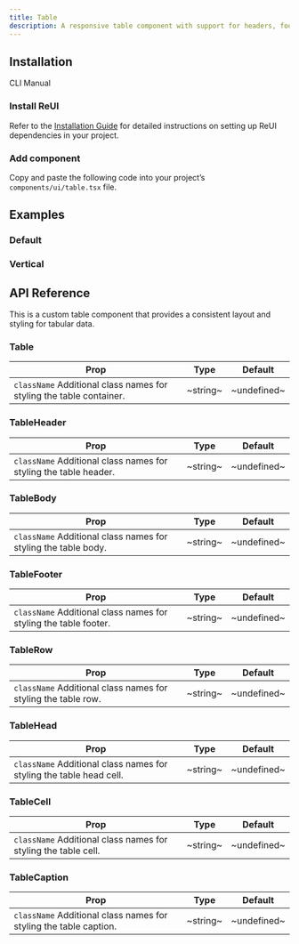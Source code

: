 ```yaml
---
title: Table
description: A responsive table component with support for headers, footers, and custom styling.
---
```


## Installation

<Tabs defaultValue="cli">

<TabsList>
  <TabsTrigger value="cli">CLI</TabsTrigger>
  <TabsTrigger value="manual">Manual</TabsTrigger>
</TabsList>

<TabsContent value="cli">
  <CliCommands name="table" />
</TabsContent>

<TabsContent value="manual">    
<Steps>

### Install ReUI

Refer to the [Installation Guide](/docs/installation) for detailed instructions on setting up ReUI dependencies in your project.

### Add component

Copy and paste the following code into your project’s `components/ui/table.tsx` file.

<ComponentPreview name="table" />

</Steps>

</TabsContent>

</Tabs>

## Examples

### Default

<ExamplePreview path="table/default" />

### Vertical

<ExamplePreview path="table/vertical" />

## API Reference

This is a custom table component that provides a consistent layout and styling for tabular data.

### Table

| **Prop**                                                                                       | **Type** | **Default** |
| ---------------------------------------------------------------------------------------------- | -------- | ----------- |
| `className` <PopoverInfo>Additional class names for styling the table container.</PopoverInfo> | ~string~ | ~undefined~ |

### TableHeader

| **Prop**                                                                                    | **Type** | **Default** |
| ------------------------------------------------------------------------------------------- | -------- | ----------- |
| `className` <PopoverInfo>Additional class names for styling the table header.</PopoverInfo> | ~string~ | ~undefined~ |

### TableBody

| **Prop**                                                                                  | **Type** | **Default** |
| ----------------------------------------------------------------------------------------- | -------- | ----------- |
| `className` <PopoverInfo>Additional class names for styling the table body.</PopoverInfo> | ~string~ | ~undefined~ |

### TableFooter

| **Prop**                                                                                    | **Type** | **Default** |
| ------------------------------------------------------------------------------------------- | -------- | ----------- |
| `className` <PopoverInfo>Additional class names for styling the table footer.</PopoverInfo> | ~string~ | ~undefined~ |

### TableRow

| **Prop**                                                                                 | **Type** | **Default** |
| ---------------------------------------------------------------------------------------- | -------- | ----------- |
| `className` <PopoverInfo>Additional class names for styling the table row.</PopoverInfo> | ~string~ | ~undefined~ |

### TableHead

| **Prop**                                                                                       | **Type** | **Default** |
| ---------------------------------------------------------------------------------------------- | -------- | ----------- |
| `className` <PopoverInfo>Additional class names for styling the table head cell.</PopoverInfo> | ~string~ | ~undefined~ |

### TableCell

| **Prop**                                                                                  | **Type** | **Default** |
| ----------------------------------------------------------------------------------------- | -------- | ----------- |
| `className` <PopoverInfo>Additional class names for styling the table cell.</PopoverInfo> | ~string~ | ~undefined~ |

### TableCaption

| **Prop**                                                                                     | **Type** | **Default** |
| -------------------------------------------------------------------------------------------- | -------- | ----------- |
| `className` <PopoverInfo>Additional class names for styling the table caption.</PopoverInfo> | ~string~ | ~undefined~ |
